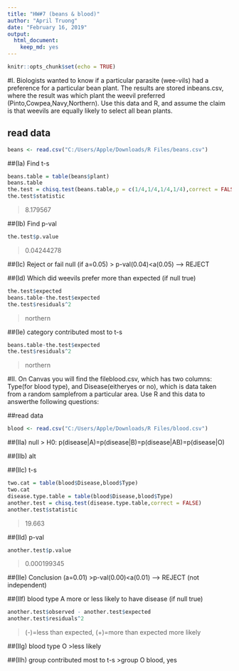---
title: "HW#7 (beans & blood)"
author: "April Truong"
date: "February 16, 2019"
output: 
  html_document: 
    keep_md: yes
---

```{r setup, include=FALSE}
knitr::opts_chunk$set(echo = TRUE)
```

#I. Biologists wanted to know if a particular parasite (wee-vils) had a preference for a particular bean plant. The results are stored inbeans.csv, where  the  result was which plant the weevil preferred (Pinto,Cowpea,Navy,Northern). Use this data and R, and assume the claim is that weevils are equally likely to select all bean plants.

## read data
```{r}
beans <- read.csv("C:/Users/Apple/Downloads/R Files/beans.csv")
```

##(Ia) Find t-s
```{r}
beans.table = table(beans$plant)
beans.table
the.test = chisq.test(beans.table,p = c(1/4,1/4,1/4,1/4),correct = FALSE)
the.test$statistic
```
> 8.179567 

##(Ib) Find p-val

```{r}
the.test$p.value
```
>0.04244278

##(Ic) Reject or fail null (if a=0.05)
> p-val(0.04)<a(0.05) --> REJECT 

##(Id) Which did weevils prefer more than expected (if null true)
```{r}
the.test$expected
beans.table-the.test$expected
the.test$residuals^2
```
>northern

##(Ie) category contributed most to t-s
```{r}
beans.table-the.test$expected
the.test$residuals^2
```
>northern


#II. On Canvas you will find the fileblood.csv, which has two columns: Type(for blood type), and Disease(eitheryes or no), which is data taken from a random samplefrom a particular area. Use R and this data to answerthe following questions:

##read data
```{r}
blood <- read.csv("C:/Users/Apple/Downloads/R Files/blood.csv")
```

##(IIa) null
> H0: p(disease|A)=p(disease|B)=p(disease|AB)=p(disease|O)

##(IIb) alt


##(IIc) t-s
```{r}
two.cat = table(blood$Disease,blood$Type)
two.cat
disease.type.table = table(blood$Disease,blood$Type)
another.test = chisq.test(disease.type.table,correct = FALSE)
another.test$statistic
```
>19.663

##(IId) p-val
```{r}
another.test$p.value
```
>0.000199345

##(IIe) Conclusion (a=0.01)
>p-val(0.00)<a(0.01) --> REJECT (not independent)

##(IIf) blood type A more or less likely to have disease (if null true)
```{r}
another.test$observed - another.test$expected
another.test$residuals^2
```
>(-)=less than expected, (+)=more than expected
>more likely

##(IIg) blood type O
>less likely

##(IIh) group contributed most to t-s
>group O blood, yes

